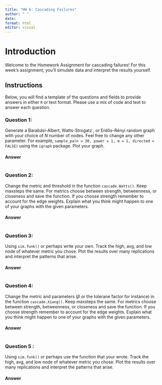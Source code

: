 ```yaml
---
title: "HW 6: Cascading Failures"
author: " "
date:
format: html
editor: visual
---
```


# Introduction

Welcome to the Homework Assignment for cascading failures! For this week's assignment, you'll simulate data and interpret the results yourself.

## Instructions

Below, you will find a template of the questions and fields to provide answers in either `R` or text format. Please use a mix of code and text to answer each question.

### **Question 1**:

Generate a Barabási-Albert, Watts-Strogatz , or Erdős–Rényi random graph with your choice of $N$ number of nodes. Feel free to change any other parameter. For example, `sample_pa(n = 30, power = 1, m = 1, directed = FALSE)` using the `igraph` package. Plot your graph.

#### Answer

```r

```

### **Question 2**:

Change the metric and threshold in the function `cascade.Watts()`. Keep maxsteps the same. For metrics choose between strength, betweenness, or closeness and save the function. If you choose strength remember to account for the edge weights. Explain what you think might happen to one of your graphs with the given parameters.

#### Answer

```r

```

### **Question 3**:

Using `sim.funk()` or perhaps write your own. Track the high, avg, and low node of whatever metric you chose. Plot the results over many replications and interpret the patterns that arise.

#### Answer

```r

```

### **Question 4**:

Change the metric and parameters ($\beta$ or the tolerane factor for instance) in the function `cascade.Xiang()`. Keep maxsteps the same. For metrics choose between strength, betweenness, or closeness and save the function. If you choose strength remember to account for the edge weights. Explain what you think might happen to one of your graphs with the given parameters.

#### Answer

```r

```

### **Question 5** :

Using `sim.funk()` or perhaps use the function that your wrote. Track the high, avg, and low node of whatever metric you chose. Plot the results over many replications and interpret the patterns that arise.

#### Answer

```r

```
